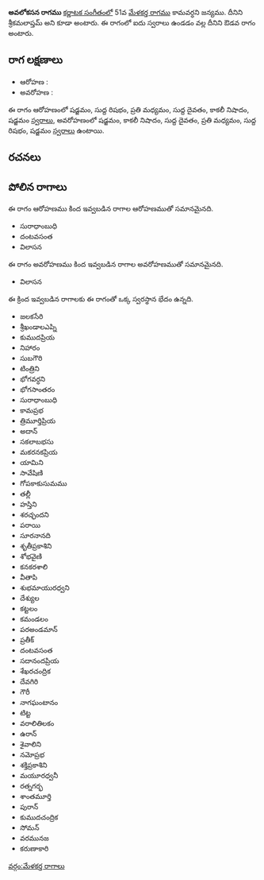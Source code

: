 {{Infobox ragam
	| name          	= అవలోకసన
	| synonym	    	= శ్రీకమలాప్తమ్
	| mela          	= 
	| chakra        	= 
	| janaka        	= 
	| type          	= ఔడవ
	| arohanam      	= {{svaraC|S|R1|M2|D1|N3|S'}} 
	| avarohanam    	= {{svaraC|S'|N3|D1|M2|R1|S}}
	| jeeva         	=
	| chhaya        	=
	| nyasa         	=
	| vishesha      	= 
	| equivalent  		= 
}}
{{కర్ణాటక సంగీత రాగాలు}}
'''అవలోకసన రాగము''' [[కర్ణాటక సంగీతం]]లో 51వ [[మేళకర్త రాగము]] కామవర్ధని జన్యము. దీనిని శ్రీకమలాప్తమ్ అని కూడా అంటారు. ఈ రాగంలో ఐదు స్వరాలు ఉండడం వల్ల దీనిని ఔడవ రాగం అంటారు.


==రాగ లక్షణాలు==


* ఆరోహణ : {{svaraC|S|R1|M2|D1|N3|S'}} 
* అవరోహణ : {{svaraC|S'|N3|D1|M2|R1|S}}

ఈ రాగం ఆరోహణంలో షడ్జమం, సుద్ద రిషభం, ప్రతి మధ్యమం, సుద్ద దైవతం, కాకలీ నిషాదం, షడ్జమం [[స్వరాలు]], అవరోహణంలో షడ్జమం, కాకలీ నిషాదం, సుద్ద దైవతం, ప్రతి మధ్యమం, సుద్ద రిషభం, షడ్జమం [[స్వరాలు]] ఉంటాయి.

==రచనలు==



==పోలిన రాగాలు==
ఈ రాగం ఆరోహణము కింద ఇవ్వబడిన రాగాల ఆరోహణముతో సమానమైనది.
* సురాధాంబుధి
* దంటవసంత
* విలాసన

ఈ రాగం అవరోహణము కింద ఇవ్వబడిన రాగాల అవరోహణముతో సమానమైనది.
* విలాసన

ఈ క్రింద ఇవ్వబడిన రాగాలకు ఈ రాగంతో ఒక్క స్వరస్థాన భేదం ఉన్నది.
* జలకసేరి
* శ్రీఖండాలఎప్ని
* కుముదప్రియ
* నిహారం
* సుబగౌరి
* టింత్రిని
* భోగవర్ధని
* భోగసాంతరం
* సురాధాంబుధి
* కామప్రభ
* త్రిమూర్తిప్రియ
* అదాన్
* సకలాబభసు
* మకరనకప్రియ
* యామిని
* సావేషిణి
* గోపకాకుసుమము
* తల్లీ
* హస్తిని
* శరచ్ఛందని
* పరాయి
* సూరనానది
* శృతీప్రకాశిని
* శోభవైణి
* కనకరశాలి
* వీతాపి
* శుభమాయురధ్వని
* దేశ్యుల
* కట్టలం
* కమండలం
* పరఅండమాన్
* ప్రతీక్
* దంటవసంత
* సదానందప్రియ
* శేఖరచంద్రిక
* దేవగిరి
* గౌరీ
* నాగఘంటానం
* టిట్ట
* వరాలితిలకం
* ఉరాన్
* శైవాలిని
* నమోప్రభ
* శక్తిప్రకాశిని
* మయూరధ్వనీ
* రత్నగర్భ
* శాంతమూర్తి
* పురాన్
* కుముదచంద్రిక
* సోమన్
* వరమునజ
* కరుణాకారి



[[వర్గం:మేళకర్త రాగాలు]]